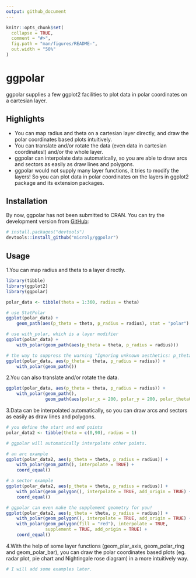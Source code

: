 ```yaml
---
output: github_document
---
```


<!-- README.md is generated from README.Rmd. Please edit that file -->

```r
knitr::opts_chunk$set(
  collapse = TRUE,
  comment = "#>",
  fig.path = "man/figures/README-",
  out.width = "50%"
)
```

# ggpolar

<!-- badges: start -->
<!-- badges: end -->

ggpolar supplies a few ggplot2 facilities to plot data in polar coordinates on a cartesian layer.

## Highlights

* You can map radius and theta on a cartesian layer directly, and draw the polar coordinates based plots intuitively.
* You can translate and/or rotate the data (even data in cartesian coordinates!) and/or the whole layer.
* ggpolar can interpolate data automatically, so you are able to draw arcs and sectors as easily as draw lines and polygons.
* ggpolar would not supply many layer functions, it tries to modify the layers! So you can plot data in
polar coordinates on the layers in ggplot2 package and its extension packages.

## Installation

By now, ggpolar has not been submitted to CRAN. You can try the development version from [GitHub](https://github.com/):

``` r
# install.packages("devtools")
devtools::install_github("microly/ggpolar")
```
## Usage

1.You can map radius and theta to a layer directly.

```r
library(tibble)
library(ggplot2)
library(ggpolar)

polar_data <- tibble(theta = 1:360, radius = theta)

# use StatPolar
ggplot(polar_data) + 
    geom_path(aes(p_theta = theta, p_radius = radius), stat = "polar")

# use with_polar, which is a layer modifier
ggplot(polar_data) + 
    with_polar(geom_path(aes(p_theta = theta, p_radius = radius)))

# the way to suppress the warning "Ignoring unknown aesthetics: p_theta, p_radius":
ggplot(polar_data, aes(p_theta = theta, p_radius = radius)) + 
    with_polar(geom_path())
```

2.You can also translate and/or rotate the data.

```r
ggplot(polar_data, aes(p_theta = theta, p_radius = radius)) + 
    with_polar(geom_path(),
               geom_path(aes(polar_x = 200, polar_y = 200, polar_theta0 = 180)))
```


3.Data can be interpolated automatically, so you can draw arcs and sectors as easily as draw lines and polygons.

```r
# you define the start and end points
polar_data2 <- tibble(theta = c(0,90), radius = 1)

# ggpolar will automatically interpolate other points.

# an arc example
ggplot(polar_data2, aes(p_theta = theta, p_radius = radius)) + 
    with_polar(geom_path(), interpolate = TRUE) + 
    coord_equal()

# a sector example
ggplot(polar_data2, aes(p_theta = theta, p_radius = radius)) + 
    with_polar(geom_polygon(), interpolate = TRUE, add_origin = TRUE) + 
    coord_equal()

# ggpolar can even make the supplement geometry for you! 
ggplot(polar_data2, aes(p_theta = theta, p_radius = radius)) + 
    with_polar(geom_polygon(), interpolate = TRUE, add_origin = TRUE) +
    with_polar(geom_polygon(fill = "red"), interpolate = TRUE, 
               supplement = TRUE, add_origin = TRUE) +
    coord_equal()
```

4.With the help of some layer functions (geom_plar_axis, geom_polar_ring and geom_polar_bar), you can draw the polar coordinates based plots (eg. radar plot, pie chart and Nightingale rose diagram) in a more intuitively way.

```r

# I will add some examples later.
```

